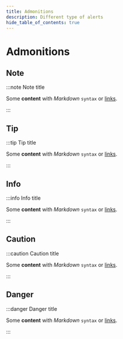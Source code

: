```yaml
---
title: Admonitions
description: Different type of alerts
hide_table_of_contents: true
---
```


# Admonitions

## Note
:::note Note title

Some **content** with _Markdown_ `syntax` or [links](#).

:::

## Tip
:::tip Tip title

Some **content** with _Markdown_ `syntax` or [links](#).

:::

## Info
:::info Info title

Some **content** with _Markdown_ `syntax` or [links](#).

:::

## Caution
:::caution Caution title

Some **content** with _Markdown_ `syntax` or [links](#).

:::


## Danger
:::danger Danger title

Some **content** with _Markdown_ `syntax` or [links](#).

:::